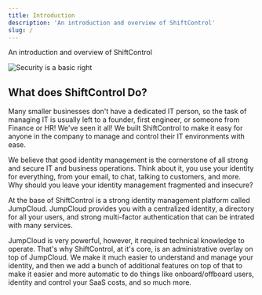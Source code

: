 ```yaml
---
title: Introduction
description: 'An introduction and overview of ShiftControl'
slug: /
---
```


<p style={{fontSize: "large"}}>An introduction and overview of ShiftControl</p>

<img
    src="/img/security-basic-right.png"
    alt="Security is a basic right"
/>

## What does ShiftControl Do?

Many smaller businesses don't have a dedicated IT person, so the task of managing IT is usually left to a founder, first engineer, or someone from Finance or HR! We've seen it all! We built ShiftControl to make it easy for anyone in the company to manage and control their IT environments with ease.

We believe that good identity management is the cornerstone of all strong and secure IT and business operations. Think about it, you use your identity for everything, from your email, to chat, talking to customers, and more. Why should you leave your identity management fragmented and insecure?

At the base of ShiftControl is a strong identity management platform called JumpCloud. JumpCloud provides you with a centralized identity, a directory for all your users, and strong multi-factor authentication that can be intrated with many services.

JumpCloud is very powerful, however, it required technical knowledge to operate. That's why ShiftControl, at it's core, is an administrative overlay on top of JumpCloud. We make it much easier to understand and manage your identity, and then we add a bunch of additional features on top of that to make it easier and more automatic to do things like onboard/offboard users, identity and control your SaaS costs, and so much more.
